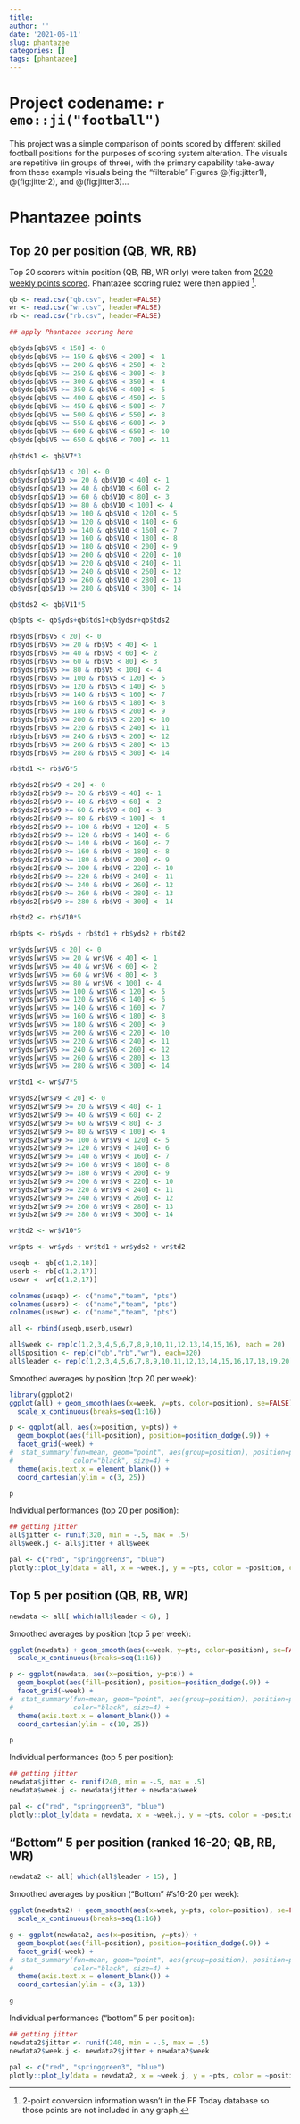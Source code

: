 ```yaml
---
title: 
author: ''
date: '2021-06-11'
slug: phantazee
categories: []
tags: [phantazee]
---
```


# Project codename: `r emo::ji("football")`

This project was a simple comparison of points scored by different skilled football positions for the purposes of scoring system alteration. The visuals are repetitive (in groups of three), with the primary capability take-away from these example visuals being the "filterable" Figures @\ref(fig:jitter1), @\ref(fig:jitter2), and @\ref(fig:jitter3)...

# Phantazee points

## Top 20 per position (QB, WR, RB)

Top 20 scorers within position (QB, RB, WR only) were taken from [2020 weekly points scored](https://fftoday.com/stats/playerstats.php?Season=2020&GameWeek=1&PosID=20&LeagueID=). Phantazee scoring rulez were then applied [^footie].

[^footie]: 2-point conversion information wasn't in the FF Today database so those points are not included in any graph.

```r

qb <- read.csv("qb.csv", header=FALSE)
wr <- read.csv("wr.csv", header=FALSE)
rb <- read.csv("rb.csv", header=FALSE)

## apply Phantazee scoring here

qb$yds[qb$V6 < 150] <- 0
qb$yds[qb$V6 >= 150 & qb$V6 < 200] <- 1
qb$yds[qb$V6 >= 200 & qb$V6 < 250] <- 2
qb$yds[qb$V6 >= 250 & qb$V6 < 300] <- 3
qb$yds[qb$V6 >= 300 & qb$V6 < 350] <- 4
qb$yds[qb$V6 >= 350 & qb$V6 < 400] <- 5
qb$yds[qb$V6 >= 400 & qb$V6 < 450] <- 6
qb$yds[qb$V6 >= 450 & qb$V6 < 500] <- 7
qb$yds[qb$V6 >= 500 & qb$V6 < 550] <- 8
qb$yds[qb$V6 >= 550 & qb$V6 < 600] <- 9
qb$yds[qb$V6 >= 600 & qb$V6 < 650] <- 10
qb$yds[qb$V6 >= 650 & qb$V6 < 700] <- 11

qb$tds1 <- qb$V7*3

qb$ydsr[qb$V10 < 20] <- 0
qb$ydsr[qb$V10 >= 20 & qb$V10 < 40] <- 1
qb$ydsr[qb$V10 >= 40 & qb$V10 < 60] <- 2
qb$ydsr[qb$V10 >= 60 & qb$V10 < 80] <- 3
qb$ydsr[qb$V10 >= 80 & qb$V10 < 100] <- 4
qb$ydsr[qb$V10 >= 100 & qb$V10 < 120] <- 5
qb$ydsr[qb$V10 >= 120 & qb$V10 < 140] <- 6
qb$ydsr[qb$V10 >= 140 & qb$V10 < 160] <- 7
qb$ydsr[qb$V10 >= 160 & qb$V10 < 180] <- 8
qb$ydsr[qb$V10 >= 180 & qb$V10 < 200] <- 9
qb$ydsr[qb$V10 >= 200 & qb$V10 < 220] <- 10
qb$ydsr[qb$V10 >= 220 & qb$V10 < 240] <- 11
qb$ydsr[qb$V10 >= 240 & qb$V10 < 260] <- 12
qb$ydsr[qb$V10 >= 260 & qb$V10 < 280] <- 13
qb$ydsr[qb$V10 >= 280 & qb$V10 < 300] <- 14

qb$tds2 <- qb$V11*5

qb$pts <- qb$yds+qb$tds1+qb$ydsr+qb$tds2

rb$yds[rb$V5 < 20] <- 0
rb$yds[rb$V5 >= 20 & rb$V5 < 40] <- 1
rb$yds[rb$V5 >= 40 & rb$V5 < 60] <- 2
rb$yds[rb$V5 >= 60 & rb$V5 < 80] <- 3
rb$yds[rb$V5 >= 80 & rb$V5 < 100] <- 4
rb$yds[rb$V5 >= 100 & rb$V5 < 120] <- 5
rb$yds[rb$V5 >= 120 & rb$V5 < 140] <- 6
rb$yds[rb$V5 >= 140 & rb$V5 < 160] <- 7
rb$yds[rb$V5 >= 160 & rb$V5 < 180] <- 8
rb$yds[rb$V5 >= 180 & rb$V5 < 200] <- 9
rb$yds[rb$V5 >= 200 & rb$V5 < 220] <- 10
rb$yds[rb$V5 >= 220 & rb$V5 < 240] <- 11
rb$yds[rb$V5 >= 240 & rb$V5 < 260] <- 12
rb$yds[rb$V5 >= 260 & rb$V5 < 280] <- 13
rb$yds[rb$V5 >= 280 & rb$V5 < 300] <- 14

rb$td1 <- rb$V6*5

rb$yds2[rb$V9 < 20] <- 0
rb$yds2[rb$V9 >= 20 & rb$V9 < 40] <- 1
rb$yds2[rb$V9 >= 40 & rb$V9 < 60] <- 2
rb$yds2[rb$V9 >= 60 & rb$V9 < 80] <- 3
rb$yds2[rb$V9 >= 80 & rb$V9 < 100] <- 4
rb$yds2[rb$V9 >= 100 & rb$V9 < 120] <- 5
rb$yds2[rb$V9 >= 120 & rb$V9 < 140] <- 6
rb$yds2[rb$V9 >= 140 & rb$V9 < 160] <- 7
rb$yds2[rb$V9 >= 160 & rb$V9 < 180] <- 8
rb$yds2[rb$V9 >= 180 & rb$V9 < 200] <- 9
rb$yds2[rb$V9 >= 200 & rb$V9 < 220] <- 10
rb$yds2[rb$V9 >= 220 & rb$V9 < 240] <- 11
rb$yds2[rb$V9 >= 240 & rb$V9 < 260] <- 12
rb$yds2[rb$V9 >= 260 & rb$V9 < 280] <- 13
rb$yds2[rb$V9 >= 280 & rb$V9 < 300] <- 14

rb$td2 <- rb$V10*5

rb$pts <- rb$yds + rb$td1 + rb$yds2 + rb$td2

wr$yds[wr$V6 < 20] <- 0
wr$yds[wr$V6 >= 20 & wr$V6 < 40] <- 1
wr$yds[wr$V6 >= 40 & wr$V6 < 60] <- 2
wr$yds[wr$V6 >= 60 & wr$V6 < 80] <- 3
wr$yds[wr$V6 >= 80 & wr$V6 < 100] <- 4
wr$yds[wr$V6 >= 100 & wr$V6 < 120] <- 5
wr$yds[wr$V6 >= 120 & wr$V6 < 140] <- 6
wr$yds[wr$V6 >= 140 & wr$V6 < 160] <- 7
wr$yds[wr$V6 >= 160 & wr$V6 < 180] <- 8
wr$yds[wr$V6 >= 180 & wr$V6 < 200] <- 9
wr$yds[wr$V6 >= 200 & wr$V6 < 220] <- 10
wr$yds[wr$V6 >= 220 & wr$V6 < 240] <- 11
wr$yds[wr$V6 >= 240 & wr$V6 < 260] <- 12
wr$yds[wr$V6 >= 260 & wr$V6 < 280] <- 13
wr$yds[wr$V6 >= 280 & wr$V6 < 300] <- 14

wr$td1 <- wr$V7*5

wr$yds2[wr$V9 < 20] <- 0
wr$yds2[wr$V9 >= 20 & wr$V9 < 40] <- 1
wr$yds2[wr$V9 >= 40 & wr$V9 < 60] <- 2
wr$yds2[wr$V9 >= 60 & wr$V9 < 80] <- 3
wr$yds2[wr$V9 >= 80 & wr$V9 < 100] <- 4
wr$yds2[wr$V9 >= 100 & wr$V9 < 120] <- 5
wr$yds2[wr$V9 >= 120 & wr$V9 < 140] <- 6
wr$yds2[wr$V9 >= 140 & wr$V9 < 160] <- 7
wr$yds2[wr$V9 >= 160 & wr$V9 < 180] <- 8
wr$yds2[wr$V9 >= 180 & wr$V9 < 200] <- 9
wr$yds2[wr$V9 >= 200 & wr$V9 < 220] <- 10
wr$yds2[wr$V9 >= 220 & wr$V9 < 240] <- 11
wr$yds2[wr$V9 >= 240 & wr$V9 < 260] <- 12
wr$yds2[wr$V9 >= 260 & wr$V9 < 280] <- 13
wr$yds2[wr$V9 >= 280 & wr$V9 < 300] <- 14

wr$td2 <- wr$V10*5

wr$pts <- wr$yds + wr$td1 + wr$yds2 + wr$td2

useqb <- qb[c(1,2,18)]
userb <- rb[c(1,2,17)]
usewr <- wr[c(1,2,17)]

colnames(useqb) <- c("name","team", "pts")
colnames(userb) <- c("name","team", "pts")
colnames(usewr) <- c("name","team", "pts")

all <- rbind(useqb,userb,usewr)

all$week <- rep(c(1,2,3,4,5,6,7,8,9,10,11,12,13,14,15,16), each = 20)
all$position <- rep(c("qb","rb","wr"), each=320)
all$leader <- rep(c(1,2,3,4,5,6,7,8,9,10,11,12,13,14,15,16,17,18,19,20), times=48)

```

Smoothed averages by position (top 20 per week):

```r
library(ggplot2)
ggplot(all) + geom_smooth(aes(x=week, y=pts, color=position), se=FALSE) +
  scale_x_continuous(breaks=seq(1:16))

```


```r

p <- ggplot(all, aes(x=position, y=pts)) +
  geom_boxplot(aes(fill=position), position=position_dodge(.9)) +
  facet_grid(~week) +
#  stat_summary(fun=mean, geom="point", aes(group=position), position=position_dodge(.9), 
#               color="black", size=4) + 
  theme(axis.text.x = element_blank()) +
  coord_cartesian(ylim = c(3, 25))

p
```

Individual performances (top 20 per position):

```r

## getting jitter
all$jitter <- runif(320, min = -.5, max = .5) 
all$week.j <- all$jitter + all$week

pal <- c("red", "springgreen3", "blue")
plotly::plot_ly(data = all, x = ~week.j, y = ~pts, color = ~position, colors = pal, size = ~pts, text = ~name, alpha=.5)

```


## Top 5 per position (QB, RB, WR)

```r

newdata <- all[ which(all$leader < 6), ]

```

Smoothed averages by position (top 5 per week):

```r

ggplot(newdata) + geom_smooth(aes(x=week, y=pts, color=position), se=FALSE) +
  scale_x_continuous(breaks=seq(1:16))

```


```r

p <- ggplot(newdata, aes(x=position, y=pts)) +
  geom_boxplot(aes(fill=position), position=position_dodge(.9)) +
  facet_grid(~week) +
#  stat_summary(fun=mean, geom="point", aes(group=position), position=position_dodge(.9), 
#               color="black", size=4) + 
  theme(axis.text.x = element_blank()) +
  coord_cartesian(ylim = c(10, 25))

p
```

Individual performances (top 5 per position):

```r

## getting jitter
newdata$jitter <- runif(240, min = -.5, max = .5) 
newdata$week.j <- newdata$jitter + newdata$week

pal <- c("red", "springgreen3", "blue")
plotly::plot_ly(data = newdata, x = ~week.j, y = ~pts, color = ~position, colors = pal, size = ~pts, text = ~name, alpha=.5)

```


## "Bottom" 5 per position (ranked 16-20; QB, RB, WR)

```r

newdata2 <- all[ which(all$leader > 15), ]

```

Smoothed averages by position ("Bottom" #'s16-20 per week):

```r

ggplot(newdata2) + geom_smooth(aes(x=week, y=pts, color=position), se=FALSE) +
  scale_x_continuous(breaks=seq(1:16))

```


```r

g <- ggplot(newdata2, aes(x=position, y=pts)) +
  geom_boxplot(aes(fill=position), position=position_dodge(.9)) +
  facet_grid(~week) +
#  stat_summary(fun=mean, geom="point", aes(group=position), position=position_dodge(.9), 
#               color="black", size=4) + 
  theme(axis.text.x = element_blank()) +
  coord_cartesian(ylim = c(3, 13))

g
```

Individual performances ("bottom" 5 per position):

```r

## getting jitter
newdata2$jitter <- runif(240, min = -.5, max = .5) 
newdata2$week.j <- newdata2$jitter + newdata2$week

pal <- c("red", "springgreen3", "blue")
plotly::plot_ly(data = newdata2, x = ~week.j, y = ~pts, color = ~position, colors = pal, size = ~pts, text = ~name, alpha=.5)

```

